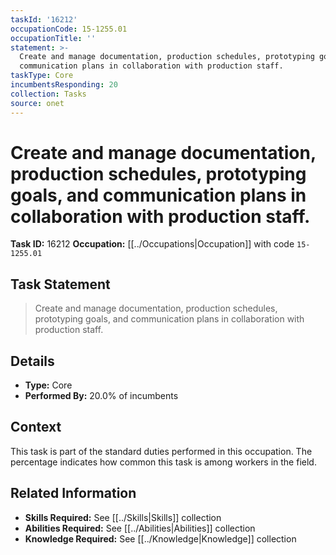 ```yaml
---
taskId: '16212'
occupationCode: 15-1255.01
occupationTitle: ''
statement: >-
  Create and manage documentation, production schedules, prototyping goals, and
  communication plans in collaboration with production staff.
taskType: Core
incumbentsResponding: 20
collection: Tasks
source: onet
---
```

# Create and manage documentation, production schedules, prototyping goals, and communication plans in collaboration with production staff.

**Task ID:** 16212
**Occupation:** [[../Occupations|Occupation]] with code `15-1255.01`

## Task Statement

> Create and manage documentation, production schedules, prototyping goals, and communication plans in collaboration with production staff.

## Details

- **Type:** Core
- **Performed By:** 20.0% of incumbents

## Context

This task is part of the standard duties performed in this occupation. The percentage indicates how common this task is among workers in the field.

## Related Information

- **Skills Required:** See [[../Skills|Skills]] collection
- **Abilities Required:** See [[../Abilities|Abilities]] collection
- **Knowledge Required:** See [[../Knowledge|Knowledge]] collection
